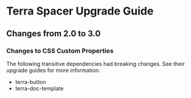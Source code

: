 
<Badge />

# Terra Spacer Upgrade Guide

## Changes from 2.0 to 3.0

### Changes to CSS Custom Properties

The following transitive dependencies had breaking changes. See their upgrade guides for more information.
* terra-button
* terra-doc-template
